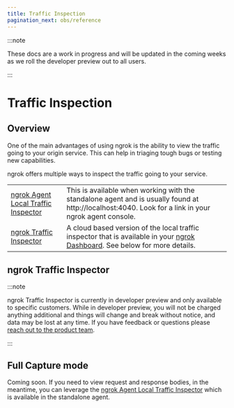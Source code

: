 ```yaml
---
title: Traffic Inspection
pagination_next: obs/reference
---
```


:::note

These docs are a work in progress and will be updated in the coming weeks as we roll the developer preview out to all users.

:::

# Traffic Inspection

## Overview

One of the main advantages of using ngrok is the ability to view the traffic going
to your origin service. This can help in triaging tough bugs or testing new capabilities.

ngrok offers multiple ways to inspect the traffic going to your service.

|                                                                              |                                                                                                                                                                                           |
| ---------------------------------------------------------------------------- | ----------------------------------------------------------------------------------------------------------------------------------------------------------------------------------------- |
| [ngrok Agent Local Traffic Inspector](/docs/agent/web-inspection-interface/) | This is available when working with the standalone agent and is usually found at http://localhost:4040. Look for a link in your ngrok agent console.                                      |
| [ngrok Traffic Inspector](#ngrok-traffic-inspector)                          | A cloud based version of the local traffic inspector that is available in your [ngrok Dashboard](https://dashboard.ngrok.com/observability/traffic-insights). See below for more details. |

## ngrok Traffic Inspector

:::note

ngrok Traffic Inspector is currently in developer preview and only available to
specific customers. While in developer preview, you will not be charged anything additional and things will change and break
without notice, and data may be lost at any time. If you have feedback or questions
please [reach out to the product team](mailto:support@ngrok.com?subject=Traffic%20Insights%20Feedback).

:::

## Full Capture mode

Coming soon. If you need to view request and response bodies, in the meantime, you can leverage the [ngrok Agent Local Traffic Inspector](/docs/agent/web-inspection-interface/#inspecting-requests) which is available in the standalone agent.
